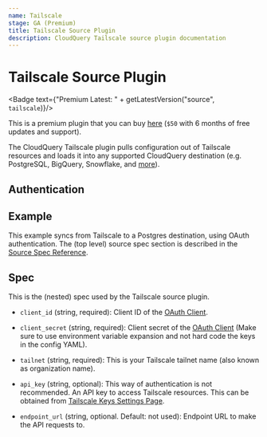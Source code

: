 ```yaml
---
name: Tailscale
stage: GA (Premium)
title: Tailscale Source Plugin
description: CloudQuery Tailscale source plugin documentation
---
```

# Tailscale Source Plugin


<Badge text={"Premium Latest: " + getLatestVersion("source", `tailscale`)}/>

This is a premium plugin that you can buy [here](https://cloudquery.io/buy/tailscale) (`$50` with 6 months of free updates and support).

The CloudQuery Tailscale plugin pulls configuration out of Tailscale resources and loads it into any supported CloudQuery destination (e.g. PostgreSQL, BigQuery, Snowflake, and [more](/docs/plugins/destinations/overview)).

## Authentication

<Authentication/>

## Example

This example syncs from Tailscale to a Postgres destination, using OAuth authentication.
The (top level) source spec section is described in the [Source Spec Reference](/docs/reference/source-spec).

<Configuration/>

## Spec

This is the (nested) spec used by the Tailscale source plugin.

- `client_id` (string, required):
  Client ID of the [OAuth Client](https://tailscale.com/kb/1215/oauth-clients/).

- `client_secret` (string, required):
  Client secret of the [OAuth Client](https://tailscale.com/kb/1215/oauth-clients/) (Make sure to use environment variable
  expansion and not hard code the keys in the config YAML).

- `tailnet`  (string, required):
  This is your Tailscale tailnet name (also known as organization name).

- `api_key` (string, optional):
  This way of authentication is not recommended. An API key to access Tailscale resources.
  This can be obtained from [Tailscale Keys Settings Page](https://login.tailscale.com/admin/settings/keys).

- `endpoint_url` (string, optional. Default: not used):
  Endpoint URL to make the API requests to.
